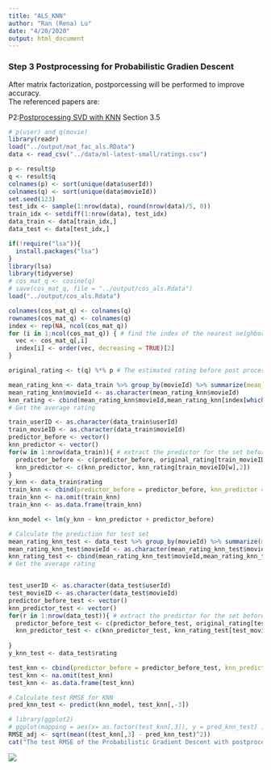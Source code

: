 ```yaml
---
title: "ALS_KNN"
author: "Ran (Rena) Lu"
date: "4/20/2020"
output: html_document
---
```


### Step 3 Postprocessing for Probabilistic Gradien Descent  
After matrix factorization, postporcessing will be performed to improve accuracy.  
The referenced papers are:  
  
P2:[Postprocessing SVD with KNN](./paper/P2 Improving regularized singular value decomposition for collaborative filtering .pdf) Section 3.5  
  
```r
# p(user) and q(movie)
library(readr)
load("../output/mat_fac_als.RData")
data <- read_csv("../data/ml-latest-small/ratings.csv")

p <- result$p
q <- result$q
colnames(p) <- sort(unique(data$userId))
colnames(q) <- sort(unique(data$movieId))
set.seed(123)
test_idx <- sample(1:nrow(data), round(nrow(data)/5, 0))
train_idx <- setdiff(1:nrow(data), test_idx)
data_train <- data[train_idx,]
data_test <- data[test_idx,]
```
  
```r
if(!require("lsa")){
  install.packages("lsa")
}
library(lsa)
library(tidyverse)
# cos_mat_q <- cosine(q)
# save(cos_mat_q, file = "../output/cos_als.Rdata")
load("../output/cos_als.Rdata")

colnames(cos_mat_q) <- colnames(q)
rownames(cos_mat_q) <- colnames(q)
index <- rep(NA, ncol(cos_mat_q))
for (i in 1:ncol(cos_mat_q)) { # find the index of the nearest neighbor movie
  vec <- cos_mat_q[,i]
  index[i] <- order(vec, decreasing = TRUE)[2]
}

original_rating <- t(q) %*% p # The estimated rating before post processing

mean_rating_knn <- data_train %>% group_by(movieId) %>% summarize(mean_rating_knn = mean(rating)) 
mean_rating_knn$movieId <- as.character(mean_rating_knn$movieId)
knn_rating <- cbind(mean_rating_knn$movieId,mean_rating_knn[index[which(colnames(cos_mat_q)%in%mean_rating_knn$movieId)],2])
# Get the average rating

train_userID <- as.character(data_train$userId)
train_movieID <- as.character(data_train$movieId)
predictor_before <- vector()
knn_predictor <- vector()
for(w in 1:nrow(data_train)){ # extract the predictor for the set before and after postprocessing
  predictor_before <- c(predictor_before, original_rating[train_movieID[w], train_userID[w]])
  knn_predictor <- c(knn_predictor, knn_rating[train_movieID[w],2])
}
y_knn <- data_train$rating
train_knn <- cbind(predictor_before = predictor_before, knn_predictor = knn_predictor, y_knn = y_knn)
train_knn <- na.omit(train_knn)
train_knn <- as.data.frame(train_knn)

knn_model <- lm(y_knn ~ knn_predictor + predictor_before)
```  
  
```r
# Calculate the prediction for test set
mean_rating_knn_test <- data_test %>% group_by(movieId) %>% summarize(mean_rating_knn_test = mean(rating)) 
mean_rating_knn_test$movieId <- as.character(mean_rating_knn_test$movieId)
knn_rating_test <- cbind(mean_rating_knn_test$movieId,mean_rating_knn_test[index[which(colnames(cos_mat_q)%in%mean_rating_knn_test$movieId)],2])
# Get the average rating


test_userID <- as.character(data_test$userId)
test_movieID <- as.character(data_test$movieId)
predictor_before_test <- vector()
knn_predictor_test <- vector()
for(r in 1:nrow(data_test)){ # extract the predictor for the set before and after postprocessing
  predictor_before_test <- c(predictor_before_test, original_rating[test_movieID[r], test_userID[r]])
  knn_predictor_test <- c(knn_predictor_test, knn_rating_test[test_movieID[r],2])
  
}
y_knn_test <- data_test$rating

test_knn <- cbind(predictor_before = predictor_before_test, knn_predictor = knn_predictor_test, y_knn = y_knn_test)
test_knn <- na.omit(test_knn)
test_knn <- as.data.frame(test_knn)

```


```r
# Calculate test RMSE for KNN
pred_knn_test <- predict(knn_model, test_knn[,-3])

# library(ggplot2)
# ggplot(mapping = aes(x= as.factor(test_knn[,3]), y = pred_knn_test) )+ geom_boxplot(aes(color =as.factor(test_knn[,3]))) + theme_light() + labs(title = "ALS Predicted Rating with Postprocessing v.s. True Value", x = "True Value", y = "Predicted") + theme(legend.title = element_blank(), plot.title = element_text(hjust = 0.5))
RMSE_adj <- sqrt(mean((test_knn[,3] - pred_knn_test)^2))
cat("The test RMSE of the Probabilistic Gradient Descent with postprocessing is", RMSE_adj) # 0.6524044
```  
  
![](../figs/ALS_KNN.png)
